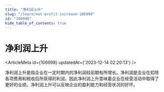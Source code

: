 ```yaml
---
title: "净利润上升"
slug: "/learn/net-profit-increase-106998"
id: "106998"
hide_table_of_contents: true
---
```



# 净利润上升

<ArticleMeta id={106998} updatedAt={'2023-12-14 02:20:13'} />
<div className='border-solid border-b border-t-0 my-4 border-[var(--ifm-color-gray-300)]' />

净利润上升是指企业在一定时期内的净利润较前期有所增长。净利润是企业在扣除各项费用和税收后所获得的利润，因此净利润上升意味着企业在经营活动中取得了更好的业绩。净利润上升可以反映企业的盈利能力和经营状况的好坏。
